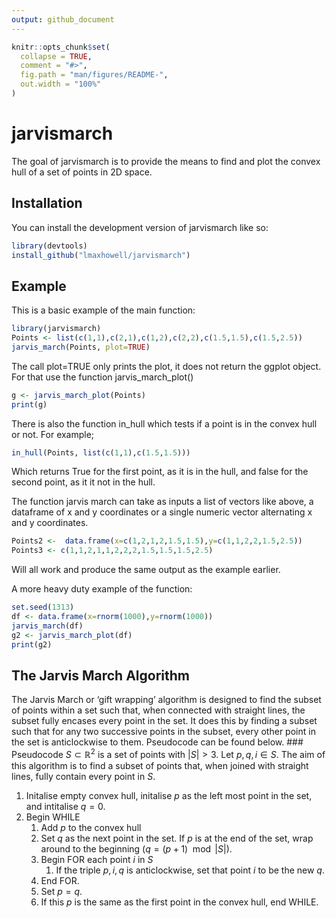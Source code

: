 ```yaml
---
output: github_document
---
```


<!-- README.md is generated from README.Rmd. Please edit that file -->

```r
knitr::opts_chunk$set(
  collapse = TRUE,
  comment = "#>",
  fig.path = "man/figures/README-",
  out.width = "100%"
)
```

# jarvismarch

<!-- badges: start -->
<!-- badges: end -->

The goal of jarvismarch is to provide the means to find and plot the convex hull of a set of points in 2D space.

## Installation

You can install the development version of jarvismarch like so:

``` r
library(devtools)
install_github("lmaxhowell/jarvismarch")
```

## Example

This is a basic example of the main function:

```r
library(jarvismarch)
Points <- list(c(1,1),c(2,1),c(1,2),c(2,2),c(1.5,1.5),c(1.5,2.5))
jarvis_march(Points, plot=TRUE)
```

The call plot=TRUE only prints the plot, it does not return the ggplot object. For that use the function jarvis_march_plot()

```r
g <- jarvis_march_plot(Points)
print(g)
```

There is also the function in_hull which tests if a point is in the convex hull or not. For example;
```r
in_hull(Points, list(c(1,1),c(1.5,1.5)))
```
Which returns True for the first point, as it is in the hull, and false for the second point, as it it not in the hull.

The function jarvis march can take as inputs a list of vectors like above, a dataframe of x and y coordinates or a single numeric vector alternating x and y coordinates.
```r
Points2 <-  data.frame(x=c(1,2,1,2,1.5,1.5),y=c(1,1,2,2,1.5,2.5))
Points3 <- c(1,1,2,1,1,2,2,2,1.5,1.5,1.5,2.5)
```
Will all work and produce the same output as the example earlier.

A more heavy duty example of the function:
```r
set.seed(1313)
df <- data.frame(x=rnorm(1000),y=rnorm(1000))
jarvis_march(df)
g2 <- jarvis_march_plot(df)
print(g2)
```

## The Jarvis March Algorithm
The Jarvis March or 'gift wrapping' algorithm is designed to find the subset of points within a set such that, when connected with straight lines, the subset fully encases every point in the set. It does this by finding a subset such that for any two successive points in the subset, every other point in the set is anticlockwise to them. Pseudocode can be found below.
### Pseudocode
$S \subset \mathbb{R}^2$ is a set of points with $|S|>3$. Let $p,q,i \in S$.
The aim of this algorithm is to find a subset of points that, when joined with straight lines, fully contain every point in $S$.

1) Initalise empty convex hull, initalise $p$ as the left most point in the set, and intitalise $q=0$.
2) Begin WHILE
    1) Add $p$ to the convex hull
    2) Set $q$ as the next point in the set. If $p$ is at the end of the set, wrap around to the beginning ($q = (p+1) \mod |S|$).
    3) Begin FOR each point $i$ in $S$
        1) If the triple $p,i,q$ is anticlockwise, set that point $i$ to be the new $q$.
    4) End FOR.
    5) Set $p=q$.
    6) If this $p$ is the same as the first point in the convex hull, end WHILE.
